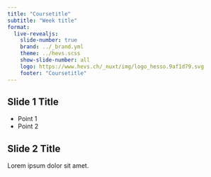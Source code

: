 ```yaml
---
title: "Coursetitle"
subtitle: "Week title"
format:
  live-revealjs:
    slide-number: true
    brand: ../_brand.yml
    theme: ../hevs.scss
    show-slide-number: all
    logo: https://www.hevs.ch/_nuxt/img/logo_hesso.9af1d79.svg
    footer: "Coursetitle"
---
```


## Slide 1 Title

- Point 1
- Point 2

## Slide 2 Title

Lorem ipsum dolor sit amet.

